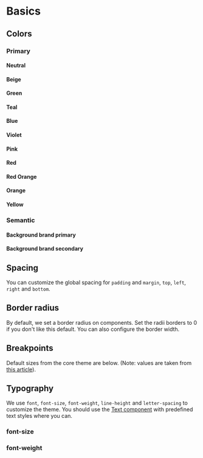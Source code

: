 # Basics

## Colors

### Primary

#### Neutral

<div data-colors="neutral"></div>

#### Beige

<div data-colors="beige"></div>

#### Green

<div data-colors="green"></div>

#### Teal

<div data-colors="teal"></div>

#### Blue

<div data-colors="blue"></div>

#### Violet

<div data-colors="violet"></div>

#### Pink

<div data-colors="pink"></div>

#### Red

<div data-colors="red"></div>

#### Red Orange

<div data-colors="red-orange"></div>

#### Orange

<div data-colors="orange"></div>

#### Yellow

<div data-colors="yellow"></div>

### Semantic

#### Background brand primary

<div data-colors="color-background-brand-primary"></div>

#### Background brand secondary

<div data-colors="color-background-brand-secondary"></div>

## Spacing

You can customize the global spacing for `padding` and `margin`, `top`, `left`, `right` and `bottom`.

<div data-theme="space"></div>

## Border radius

By default, we set a border radius on components. Set the radii borders to 0 if you don't like this default. You can also configure the border width.

<div data-theme="radius"></div>

## Breakpoints

Default sizes from the core theme are below. (Note: values are taken from [this article](https://medium.com/@uiuxlab/the-most-used-responsive-breakpoints-in-2017-of-mine-9588e9bd3a8a)).

<div data-theme="breakpoints"></div>

## Typography

We use `font`, `font-size`, `font-weight`, `line-height` and `letter-spacing` to customize the theme. You should use the [Text component](https://www.welcome-ui.com/components/text) with predefined text styles where you can.

### font-size

<div data-theme="font-size"></div>

### font-weight

<div data-theme="font-weight"></div>
